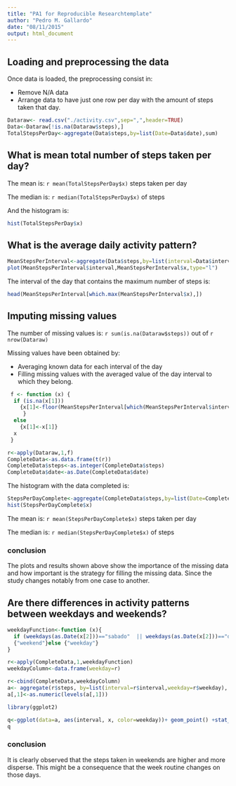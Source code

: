 ```yaml
---
title: "PA1 for Reproducible Researchtemplate"
author: "Pedro M. Gallardo"
date: "08/11/2015"
output: html_document
---
```

## Loading and preprocessing the data
Once data is loaded, the preprocessing consist in:

* Remove N/A data
* Arrange data to have just one row per day with the amount of steps taken that day.

```r
Dataraw<- read.csv("./activity.csv",sep=",",header=TRUE)
Data<-Dataraw[!is.na(Dataraw$steps),]
TotalStepsPerDay<-aggregate(Data$steps,by=list(Date=Data$date),sum)


```

## What is mean total number of steps taken per day?

The mean is: `r mean(TotalStepsPerDay$x)` steps taken per day

The median is: `r median(TotalStepsPerDay$x) ` of steps 

And the histogram is:

```r
hist(TotalStepsPerDay$x)
```

## What is the average daily activity pattern?

```r
MeanStepsPerInterval<-aggregate(Data$steps,by=list(interval=Data$interval),mean)      
plot(MeanStepsPerInterval$interval,MeanStepsPerInterval$x,type="l")
```

The interval of the day that contains the maximum number of steps is:

```r
head(MeanStepsPerInterval[which.max(MeanStepsPerInterval$x),]) 
```

## Imputing missing values

The number of missing values is: `r sum(is.na(Dataraw$steps)) ` out of `r nrow(Dataraw) `

Missing values have been obtained by:

 * Averaging known data for each interval of the day
 * Filling missing values with the averaged value of the day interval to which they belong.
 
```r
 f <- function (x) {
  if (is.na(x[1]))
    {x[1]<-floor(MeanStepsPerInterval[which(MeanStepsPerInterval$interval==as.integer(x[3])),2])
     }
  else 
    {x[1]<-x[1]}
  x
 }

r<-apply(Dataraw,1,f)
CompleteData<-as.data.frame(t(r))
CompleteData$steps<-as.integer(CompleteData$steps)
CompleteData$date<-as.Date(CompleteData$date)

```

The histogram with the data completed is:
```r
StepsPerDayComplete<-aggregate(CompleteData$steps,by=list(Date=CompleteData$date),sum)
hist(StepsPerDayComplete$x)

```

The mean is: `r mean(StepsPerDayComplete$x)` steps taken per day

The median is: `r median(StepsPerDayComplete$x) ` of steps 

### conclusion

The plots and results shown above show the importance of the missing data and how important is the strategy for filling the missing data. Since the study changes notably from one case to another.

## Are there differences in activity patterns between weekdays and weekends?

```r
weekdayFunction<-function (x){
  if (weekdays(as.Date(x[2]))=="sabado"  || weekdays(as.Date(x[2]))=="domingo")
  {"weekend"}else {"weekday"}
}

r<-apply(CompleteData,1,weekdayFunction)
weekdayColumn<-data.frame(weekday=r)

r<-cbind(CompleteData,weekdayColumn)
a<- aggregate(r$steps, by=list(interval=r$interval,weekday=r$weekday), mean)
a[,1]<-as.numeric(levels(a[,1]))

library(ggplot2)

q<-ggplot(data=a, aes(interval, x, color=weekday))+ geom_point() +stat_smooth()
q
```

### conclusion 

It is clearly observed that the steps taken in  weekends are higher and more disperse. This might be a consequence that the week routine changes on those days.
